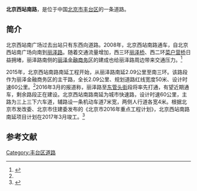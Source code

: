 {{Infobox China Road
|路牌类型 = Beijing
|道路方向 = NS
|中文道路名称 = 北京西站南路
|道路名称拼音 = BEIJINGXIZHAN NANLU
|图片 = 
|图片说明 = 
|道路属性 = 
|道路总长度 = 
|车速限制 = 
|行车线数量 = 
|所在地区 = [[北京市|北京市]][[丰台区|丰台区]]
|起点 = [[北京西站|北京西站]]南广场
|终点 = [[北京三环路|南三环西路]]
|路段主要建筑 =
}}
{{coord|39.88232|116.31499|display=title}}
'''北京西站南路'''，是位于中国[[北京市|北京市]][[丰台区|丰台区]]的一条道路。

==简介==
北京西站南广场过去出站只有东西向道路。2008年，北京西站南路通车，自北京西站南广场向南到[[丽泽路|丽泽路]]。随着交通流量增加，西三环[[丽泽桥|丽泽桥]]、西二环[[菜户营桥|菜户营桥]]日益拥堵，丽泽路南侧的[[丽泽金融商务区|丽泽金融商务区]]的建成也给丽泽路周边带来交通压力。<ref name=sina>{{Cite web |url=http://news.sina.com.cn/c/2013-01-23/150226104733.shtml |title=万寿路南延啥时能修通？，新浪，2013-01-23 |accessdate=2016-10-04 |archive-date=2018-09-29 |archive-url=https://web.archive.org/web/20180929181536/http://news.sina.com.cn/c/2013-01-23/150226104733.shtml |dead-url=no }}</ref>

2015年，北京西站南路南延工程开始，从丽泽路南延2.09公里至南三环。该路段作为丽泽金融商务区的主干路，全长2.09公里、规划道路红线宽度50米、设计时速60公里。<ref name=sina/>2016年3月的报道称，丽泽路至[[东管头街|东管头街]]段将率先打通，有望近期通车，剩余路段正在建设。北京西站南路南延为城市快速路，设计时速60公里，主路为三上三下六车道，辅路设一条机动车道7米宽，两侧人行道各宽4米。根据北京市发改委、北京市住建委发布的《北京市2016年重点工程计划》，北京西站南路南延项目计划在2017年3月竣工。<ref>{{Cite web |url=http://bj.people.com.cn/n2/2016/0323/c82840-27991557.html |title=北京西站南广场将直通南三环 多年断头路终打通，人民网，2016-03-23 |accessdate=2016-10-04 |archive-date=2016-04-09 |archive-url=https://web.archive.org/web/20160409214414/http://bj.people.com.cn/n2/2016/0323/c82840-27991557.html |dead-url=no }}</ref>

==参考文献==
{{reflist}}

[[Category:丰台区道路|Category:丰台区道路]]